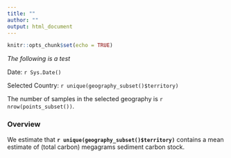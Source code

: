 ```yaml
---
title: ""
author: ""
output: html_document
---
```


```r
knitr::opts_chunk$set(echo = TRUE)
```

_The following is a test_

Date: `r Sys.Date()`

Selected Country: `r unique(geography_subset()$territory)`

The number of samples in the selected geography is `r nrow(points_subset())`.

### Overview

We estimate that **`r unique(geography_subset()$territory)`** contains a mean estimate of (total carbon) megagrams sediment carbon stock. 





